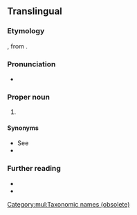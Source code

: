 {{also|acalephae}}
==Translingual==

===Etymology===
{{der|mul|NL.|-}}, from {{der|mul|grc|ἀκαλήφη||stinging nettle}}.

===Pronunciation===
* {{a|US}} {{IPA|/ˌæk.əˈli.fi/|lang=mul}}

===Proper noun===
{{taxoninfl}}

# {{lb|mul|obsolete}} {{taxon|group|phylum|Coelenterata|including the {{l|en|medusae}} or {{l|en|jellyfishes}}, and {{l|en|hydroids}}; so called from the {{l|en|stinging}} power they possess}}

====Synonyms====
* See {{pedia|Sea nettle}}
* {{l|mul|Acalepha}}

===Further reading===
* {{R:OneLook|acalephae}}
* {{R:Century 1911}}

[[Category:mul:Taxonomic names (obsolete)]]